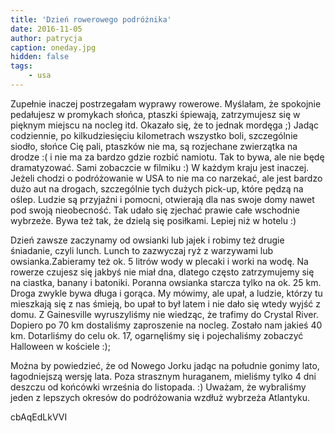 ```yaml
---
title: 'Dzień rowerowego podróżnika'
date: 2016-11-05
author: patrycja
caption: oneday.jpg
hidden: false
tags: 
    - usa
---
```


Zupełnie inaczej postrzegałam wyprawy rowerowe. Myślałam, że spokojnie pedałujesz w promykach słońca, ptaszki śpiewają, zatrzymujesz się w pięknym miejscu na nocleg itd. Okazało się, że to jednak mordęga ;) Jadąc codziennie, po kilkudziesięciu kilometrach wszystko boli, szczególnie siodło, słońce Cię pali, ptaszków nie ma, są rozjechane zwierzątka na drodze :( i nie ma za bardzo gdzie rozbić namiotu. Tak to bywa, ale nie będę dramatyzować. Sami zobaczcie w filmiku :) W każdym kraju jest inaczej. Jeżeli chodzi o podróżowanie w USA to nie ma co narzekać, ale jest bardzo dużo aut na drogach, szczególnie tych dużych pick-up, które pędzą na oślep. Ludzie są przyjaźni i pomocni, otwierają dla nas swoje domy nawet pod swoją nieobecność. Tak udało się zjechać prawie całe wschodnie wybrzeże. Bywa też tak, że dzielą się posiłkami. Lepiej niż w hotelu :)

Dzień zawsze zaczynamy od owsianki lub jajek i robimy też drugie śniadanie, czyli lunch. Lunch to zazwyczaj ryż z warzywami lub owsianka.Zabieramy też ok. 5 litrów wody w plecaki i worki na wodę. Na rowerze czujesz się jakbyś nie miał dna, dlatego często zatrzymujemy się na ciastka, banany i batoniki. Poranna owsianka starcza tylko na ok. 25 km. Droga zwykle bywa długa i gorąca. My mówimy, ale upał, a ludzie, którzy tu mieszkają się z nas śmieją, bo upał to był latem i nie dało się wtedy wyjść z domu. Z Gainesville wyruszyliśmy nie wiedząc, że trafimy do Crystal River. Dopiero po 70 km dostaliśmy zaproszenie na nocleg. Zostało nam jakieś 40 km. Dotarliśmy do celu ok. 17, ogarnęliśmy się i pojechaliśmy zobaczyć Halloween w kościele :);

Można by powiedzieć, że od Nowego Jorku jadąc na południe gonimy lato, łagodniejszą wersję lata. Poza strasznym huraganem, mieliśmy tylko 4 dni deszczu od końcówki września do listopada. :) 
Uważam, że wybraliśmy jeden z lepszych okresów do podróżowania wzdłuż wybrzeża Atlantyku.

<youtube>cbAqEdLkVVI</youtube>